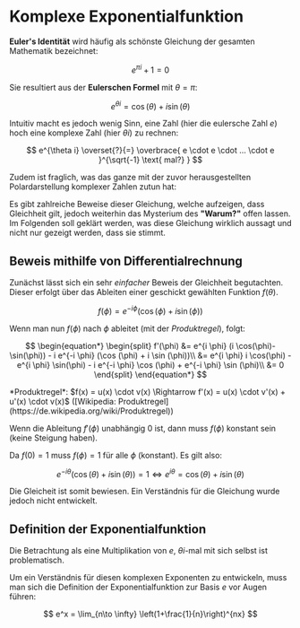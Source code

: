 

# Komplexe Exponentialfunktion

**Euler's Identität** wird häufig als schönste Gleichung der gesamten Mathematik bezeichnet:

$$
e^{\pi i} + 1 = 0
$$

Sie resultiert aus der **Eulerschen Formel** mit $\theta = \pi$:

$$
e^{\theta i} = \cos (\theta) + i \sin (\theta)
$$

Intuitiv macht es jedoch wenig Sinn, eine Zahl (hier die eulersche Zahl $e$) hoch eine komplexe Zahl (hier $\theta i$) zu rechnen:

$$
e^{\theta i} \overset{?}{=} \overbrace{
    e \cdot e \cdot ... \cdot e
}^{\sqrt{-1} \text{ mal?} }
$$

Zudem ist fraglich, was das ganze mit der zuvor herausgestellten Polardarstellung komplexer Zahlen zutun hat:

<LinkButton href="./1-complex-plane" text="Komplexe Ebene" />

Es gibt zahlreiche Beweise dieser Gleichung, welche aufzeigen, dass Gleichheit gilt, jedoch weiterhin das Mysterium des **"Warum?"** offen lassen.
Im Folgenden soll geklärt werden, was diese Gleichung wirklich aussagt und nicht nur gezeigt werden, dass sie stimmt.

## Beweis mithilfe von Differentialrechnung

Zunächst lässt sich ein sehr _einfacher_ Beweis der Gleichheit begutachten. Dieser erfolgt über das Ableiten einer geschickt gewählten Funktion $f(\theta)$.

$$
f(\phi) = e^{- i \phi} (\cos(\phi) + i \sin(\phi))
$$

Wenn man nun $f(\phi)$ nach $\phi$ ableitet (mit der _Produktregel_), folgt:

$$
\begin{equation*}
\begin{split}
f'(\phi) &= e^{i \phi} (i \cos(\phi)-\sin(\phi)) - i e^{-i \phi} (\cos (\phi) + i \sin (\phi))\\
&= e^{i \phi} i \cos(\phi) - e^{i \phi} \sin(\phi) - i e^{-i \phi} \cos (\phi) +  e^{-i \phi} \sin (\phi)\\
&= 0
\end{split}
\end{equation*}
$$

<Callout>
  *Produktregel*: $f(x) = u(x) \cdot v(x) \Rightarrow f'(x) = u(x) \cdot v'(x) +
  u'(x) \cdot v(x)$ ([Wikipedia:
  Produktregel](https://de.wikipedia.org/wiki/Produktregel))
</Callout>

Wenn die Ableitung $f'(\phi)$ unabhängig $0$ ist, dann muss $f(\phi)$ konstant sein (keine Steigung haben).

Da $f(0) = 1$ muss $f(\phi) = 1$ für alle $\phi$ (konstant). Es gilt also:

$$
e^{-i \theta}(\cos (\theta) + i \sin (\theta)) = 1 \Leftrightarrow e^{i\theta} = \cos (\theta) + i \sin (\theta)
$$

Die Gleicheit ist somit bewiesen. Ein Verständnis für die Gleichung wurde jedoch nicht entwickelt.

## Definition der Exponentialfunktion

Die Betrachtung als eine Multiplikation von $e$, $\theta i$-mal mit sich selbst ist problematisch.

Um ein Verständnis für diesen komplexen Exponenten zu entwickeln, muss man sich die Definition der Exponentialfunktion zur Basis $e$ vor Augen führen:

$$
e^x = \lim_{n\to \infty} \left(1+\frac{1}{n}\right)^{nx}
$$
